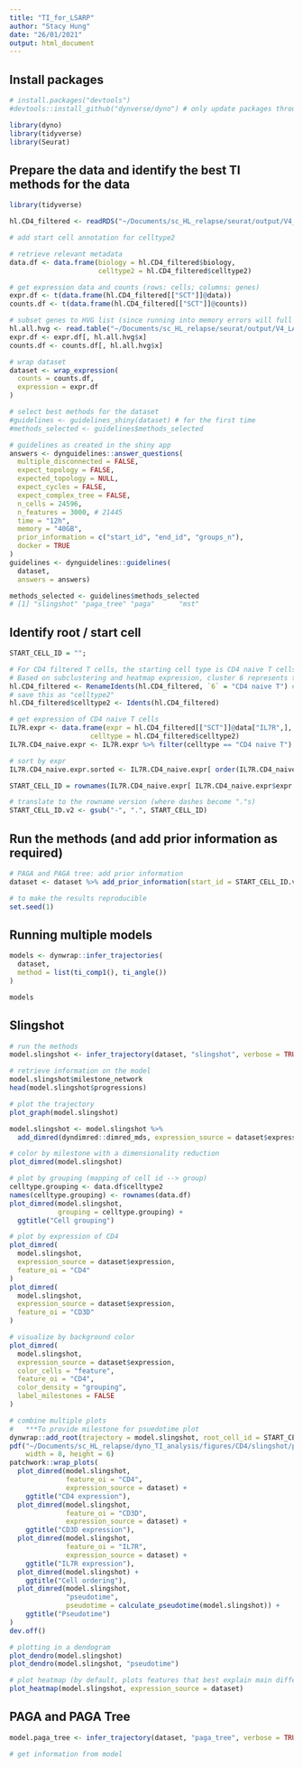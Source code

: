 ```yaml
---
title: "TI_for_LSARP"
author: "Stacy Hung"
date: "26/01/2021"
output: html_document
---
```


## Install packages

```r
# install.packages("devtools")
#devtools::install_github("dynverse/dyno") # only update packages through CRAN (do not update all)

library(dyno)
library(tidyverse)
library(Seurat)
```

## Prepare the data and identify the best TI methods for the data

```r
library(tidyverse)

hl.CD4_filtered <- readRDS("~/Documents/sc_HL_relapse/seurat/output/V4_LATEST/CD4_CTL/hl.filtered.CD4_markers.subclustered.annotated.rds")

# add start cell annotation for celltype2

# retrieve relevant metadata
data.df <- data.frame(biology = hl.CD4_filtered$biology, 
                      celltype2 = hl.CD4_filtered$celltype2)

# get expression data and counts (rows: cells; columns: genes)
expr.df <- t(data.frame(hl.CD4_filtered[["SCT"]]@data))
counts.df <- t(data.frame(hl.CD4_filtered[["SCT"]]@counts))

# subset genes to HVG list (since running into memory errors will full set of genes)
hl.all.hvg <- read.table("~/Documents/sc_HL_relapse/seurat/output/V4_LATEST/hl.integrated.hgv.txt", sep = "\t")
expr.df <- expr.df[, hl.all.hvg$x]
counts.df <- counts.df[, hl.all.hvg$x]

# wrap dataset
dataset <- wrap_expression(
  counts = counts.df,
  expression = expr.df
)

# select best methods for the dataset
#guidelines <- guidelines_shiny(dataset) # for the first time
#methods_selected <- guidelines$methods_selected

# guidelines as created in the shiny app
answers <- dynguidelines::answer_questions(
  multiple_disconnected = FALSE, 
  expect_topology = FALSE, 
  expected_topology = NULL, 
  expect_cycles = FALSE, 
  expect_complex_tree = FALSE, 
  n_cells = 24596, 
  n_features = 3000, # 21445
  time = "12h", 
  memory = "40GB", 
  prior_information = c("start_id", "end_id", "groups_n"), 
  docker = TRUE
)
guidelines <- dynguidelines::guidelines(
  dataset,
  answers = answers)

methods_selected <- guidelines$methods_selected
# [1] "slingshot" "paga_tree" "paga"      "mst" 
```

## Identify root / start cell

```r
START_CELL_ID = "";

# For CD4 filtered T cells, the starting cell type is CD4 naive T cells, with high IL7R expression
# Based on subclustering and heatmap expression, cluster 6 represents the set of CD4 naive T cells
hl.CD4_filtered <- RenameIdents(hl.CD4_filtered, `6` = "CD4 naive T") # 2255 cells
# save this as "celltype2"
hl.CD4_filtered$celltype2 <- Idents(hl.CD4_filtered)

# get expression of CD4 naive T cells
IL7R.expr <- data.frame(expr = hl.CD4_filtered[["SCT"]]@data["IL7R",], 
                    celltype = hl.CD4_filtered$celltype2)
IL7R.CD4_naive.expr <- IL7R.expr %>% filter(celltype == "CD4 naive T")

# sort by expr
IL7R.CD4_naive.expr.sorted <- IL7R.CD4_naive.expr[ order(IL7R.CD4_naive.expr$expr), ]

START_CELL_ID = rownames(IL7R.CD4_naive.expr[ IL7R.CD4_naive.expr$expr == max(IL7R.CD4_naive.expr$expr), ])

# translate to the rowname version (where dashes become "."s)
START_CELL_ID.v2 <- gsub("-", ".", START_CELL_ID)
```

## Run the methods (and add prior information as required)

```r
# PAGA and PAGA tree: add prior information
dataset <- dataset %>% add_prior_information(start_id = START_CELL_ID.v2)

# to make the results reproducible
set.seed(1)
```

## Running multiple models

```r
models <- dynwrap::infer_trajectories(
  dataset, 
  method = list(ti_comp1(), ti_angle())
)

models


```

## Slingshot

```r
# run the methods
model.slingshot <- infer_trajectory(dataset, "slingshot", verbose = TRUE) # slingshot

# retrieve information on the model
model.slingshot$milestone_network
head(model.slingshot$progressions)

# plot the trajectory
plot_graph(model.slingshot)

model.slingshot <- model.slingshot %>% 
  add_dimred(dyndimred::dimred_mds, expression_source = dataset$expression)

# color by milestone with a dimensionality reduction
plot_dimred(model.slingshot)

# plot by grouping (mapping of cell id --> group)
celltype.grouping <- data.df$celltype2
names(celltype.grouping) <- rownames(data.df)
plot_dimred(model.slingshot, 
            grouping = celltype.grouping) + 
  ggtitle("Cell grouping")

# plot by expression of CD4
plot_dimred(
  model.slingshot, 
  expression_source = dataset$expression,
  feature_oi = "CD4"
)
plot_dimred(
  model.slingshot, 
  expression_source = dataset$expression,
  feature_oi = "CD3D"
)

# visualize by background color
plot_dimred(
  model.slingshot, 
  expression_source = dataset$expression, 
  color_cells = "feature",
  feature_oi = "CD4",
  color_density = "grouping",
  label_milestones = FALSE
)

# combine multiple plots
#   ***To provide milestone for psuedotime plot
dynwrap::add_root(trajectory = model.slingshot, root_cell_id = START_CELL_ID)
pdf("~/Documents/sc_HL_relapse/dyno_TI_analysis/figures/CD4/slingshot/plot-dim_reduced-collated.pdf", 
    width = 8, height = 6)
patchwork::wrap_plots(
  plot_dimred(model.slingshot, 
              feature_oi = "CD4", 
              expression_source = dataset) + 
    ggtitle("CD4 expression"),
  plot_dimred(model.slingshot, 
              feature_oi = "CD3D", 
              expression_source = dataset) + 
    ggtitle("CD3D expression"),
  plot_dimred(model.slingshot, 
              feature_oi = "IL7R", 
              expression_source = dataset) + 
    ggtitle("IL7R expression"),
  plot_dimred(model.slingshot) + 
    ggtitle("Cell ordering"),
  plot_dimred(model.slingshot, 
              "pseudotime", 
              pseudotime = calculate_pseudotime(model.slingshot)) + 
    ggtitle("Pseudotime")
)
dev.off()

# plotting in a dendogram
plot_dendro(model.slingshot)
plot_dendro(model.slingshot, "pseudotime")

# plot heatmap (by default, plots features that best explain main differences over the whole trajectory)
plot_heatmap(model.slingshot, expression_source = dataset)
```

## PAGA and PAGA Tree

```r
model.paga_tree <- infer_trajectory(dataset, "paga_tree", verbose = TRUE) # paga requires start_id

# get information from model

```